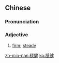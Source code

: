 ==Chinese==
{{zh-forms|s=稳健}}

===Pronunciation===
{{zh-pron
|m=wěnjiàn
|c=wan2 gin6
|mn=ún-kiān/twv:ún-kiāⁿ
|cat=a
}}

===Adjective===
{{zh-adj}}

# [[firm]]; [[steady]]

[[zh-min-nan:穩健]]
[[ko:穩健]]